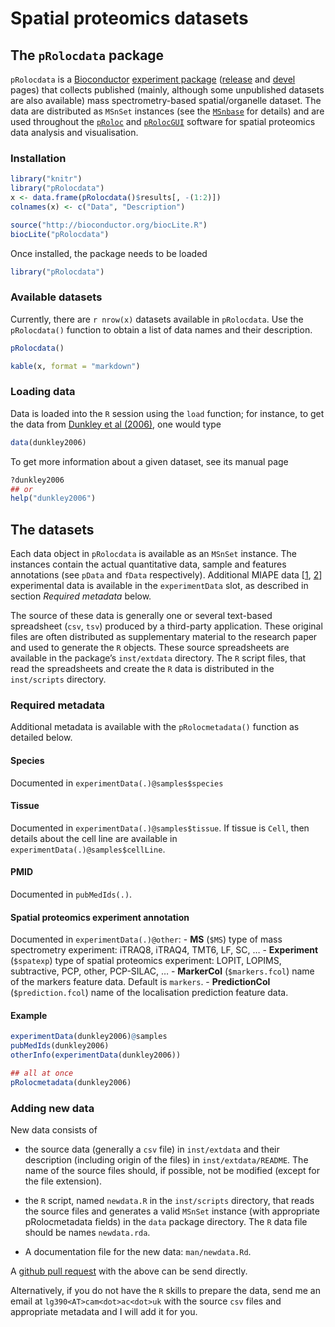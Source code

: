 Spatial proteomics datasets
============================

## The `pRolocdata` package

`pRolocdata` is a [Bioconductor](http://bioconductor.org/)
[experiment package](http://bioconductor.org/packages/release/BiocViews.html#___ExperimentData)
([release](http://bioconductor.org/packages/release/data/experiment/html/pRolocdata.html)
and
[devel](http://bioconductor.org/packages/devel/data/experiment/html/pRolocdata.html)
pages) that collects published (mainly, although some unpublished
datasets are also available) mass spectrometry-based spatial/organelle
dataset. The data are distributed as `MSnSet` instances (see the
[`MSnbase`](http://www.bioconductor.org/packages/release/bioc/html/MSnbase.html)
for details) and are used throughout the
[`pRoloc`](http://bioconductor.org/packages/release/data/experiment/html/pRolocdata.html)
and
[`pRolocGUI`](http://bioconductor.org/packages/devel/bioc/html/pRolocGUI.html)
software for spatial proteomics data analysis and visualisation.

### Installation

```r
library("knitr")
library("pRolocdata")
x <- data.frame(pRolocdata()$results[, -(1:2)])
colnames(x) <- c("Data", "Description")
```

```r
source("http://bioconductor.org/biocLite.R")
biocLite("pRolocdata")
```

Once installed, the package needs to be loaded

```r
library("pRolocdata")
```

### Available datasets

Currently, there are `r nrow(x)` datasets available in
`pRolocdata`. Use the `pRolocdata()` function to obtain a list of data
names and their description.

```r
pRolocdata()
```

```r
kable(x, format = "markdown")
```
### Loading data

Data is loaded into the `R` session using the `load` function; for
instance, to get the data from
[Dunkley et al (2006)](http://www.pnas.org/content/103/17/6518.abstract),
one would type

```r
data(dunkley2006)
```

To get more information about a given dataset, see its manual page

```r
?dunkley2006
## or
help("dunkley2006")
```

## The datasets

Each data object in `pRolocdata` is available as an `MSnSet`
instance. The instances contain the actual quantitative data, sample
and features annotations (see `pData` and `fData`
respectively). Additional MIAPE data
[[1](https://en.wikipedia.org/wiki/Minimum_Information_About_a_Proteomics_Experiment),
[2](http://www.nature.com/nbt/journal/v25/n8/abs/nbt1329.html)]
experimental data is available in the `experimentData` slot, as
described in section *Required metadata* below.

The source of these data is generally one or several text-based
spreadsheet (`csv`, `tsv`) produced by a third-party
application. These original files are often distributed as
supplementary material to the research paper and used to generate the
`R` objects. These source spreadsheets are available in the package's
`inst/extdata` directory. The `R` script files, that read the
spreadsheets and create the `R` data is distributed in the
`inst/scripts` directory.

### Required metadata

Additional metadata is available with the `pRolocmetadata()` function
as detailed below.

#### Species
Documented in `experimentData(.)@samples$species`

#### Tissue

Documented in `experimentData(.)@samples$tissue`. If tissue is `Cell`,
then details about the cell line are available in
`experimentData(.)@samples$cellLine`.

#### PMID
Documented in `pubMedIds(.)`.

#### Spatial proteomics experiment annotation

Documented in `experimentData(.)@other`:
  - **MS** (`$MS`) type of mass spectrometry experiment: iTRAQ8,
    iTRAQ4, TMT6, LF, SC, ...
  - **Experiment** (`$spatexp`) type of spatial proteomics
    experiment: LOPIT, LOPIMS, subtractive, PCP, other, PCP-SILAC,
    ...
  - **MarkerCol** (`$markers.fcol`) name of the markers feature
    data. Default is `markers`.
  - **PredictionCol** (`$prediction.fcol`) name of the localisation
    prediction feature data.

#### Example

```r
experimentData(dunkley2006)@samples
pubMedIds(dunkley2006)
otherInfo(experimentData(dunkley2006))

## all at once
pRolocmetadata(dunkley2006)
```

### Adding new data

New data consists of

- the source data (generally a `csv` file) in `inst/extdata` and their
  description (including origin of the files) in
  `inst/extdata/README`. The name of the source files should, if
  possible, not be modified (except for the file extension).

- the `R` script, named `newdata.R` in the `inst/scripts` directory,
  that reads the source files and generates a valid `MSnSet` instance
  (with appropriate pRolocmetadata fields) in the `data` package
  directory. The `R` data file should be names `newdata.rda`.

- A documentation file for the new data: `man/newdata.Rd`.

A [github pull request](https://github.com/lgatto/pRolocdata) with the
above can be send directly. 

Alternatively, if you do not have the `R` skills to prepare the data,
send me an email at `lg390<AT>cam<dot>ac<dot>uk` with the source `csv`
files and appropriate metadata and I will add it for you.
